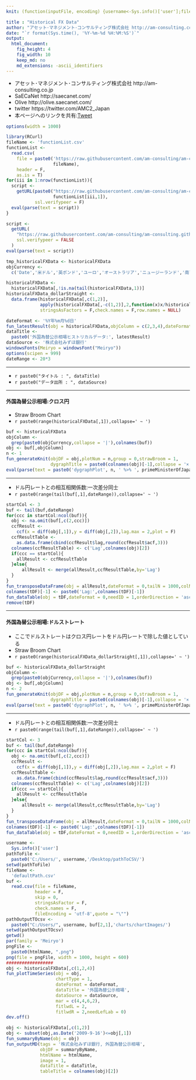 ```yaml
---
knit: (function(inputFile, encoding) {username<-Sys.info()['user'];fileName<-'defaultPath.csv';pathToFile <-paste0('C:/Users/', username,'/Desktop/pathToCSV/');setwd(pathToFile);buf0<-read.csv(fileName,header = F,skip = 0,stringsAsFactor = F,check.names = F,fileEncoding = 'utf-8');timeStamp<-format(Sys.time(),'%Y%m%d%H%M%S');htmlName<-'HistoricalFXdata';rmarkdown::render(inputFile, encoding = encoding, output_file = paste0('C:/Users/',username,buf0[2,1],'charts/','am-consulting.co.jp-',htmlName,'.html')) })

title : "Historical FX Data"
author: "アセット･マネジメント･コンサルティング株式会社 http://am-consulting.co.jp"
date: "`r format(Sys.time(), '%Y-%m-%d %H:%M:%S')`"
output: 
  html_document:
    fig_height: 4
    fig_width: 10
    keep_md: no
    md_extensions: -ascii_identifiers 
---
```


<link href="http://knowledgevault.saecanet.com/components/rmarkdown-html.css" rel="stylesheet">
<script src="http://knowledgevault.saecanet.com/components/JavascriptCode.js"></script>
<style>.main-container {max-width : 1000px;}</style>

- アセット･マネジメント･コンサルティング株式会社 http://am-consulting.co.jp
- SaECaNet http://saecanet.com/
- Olive http://olive.saecanet.com/
- twitter https://twitter.com/AMC2_Japan
- 本ページへのリンクを共有:<a href="https://twitter.com/share" class="twitter-share-button" data-via="AMC2_Japan" data-size="large">Tweet</a> <script>!function(d,s,id){var js,fjs=d.getElementsByTagName(s)[0],p=/^http:/.test(d.location)?'http':'https';if(!d.getElementById(id)){js=d.createElement(s);js.id=id;js.src=p+'://platform.twitter.com/widgets.js';fjs.parentNode.insertBefore(js,fjs);}}(document, 'script', 'twitter-wjs');</script>

```r
options(width = 1000)
```

```r
library(RCurl)
fileName <- 'functionList.csv'
functionList <-
  read.csv(
    file = paste0('https://raw.githubusercontent.com/am-consulting/am-consulting.github.io/master/csv/',
                  fileName),
    header = F,
    as.is = T)
for(iii in 1:nrow(functionList)){
  script <- 
    getURL(paste0("https://raw.githubusercontent.com/am-consulting/am-consulting.github.io/master/", 
                  functionList[iii,1]),
           ssl.verifypeer = F)
  eval(parse(text = script))
}
```

```r
script <-
  getURL(
    "https://raw.githubusercontent.com/am-consulting/am-consulting.github.io/master/importHistoricalFXData.r",
    ssl.verifypeer = FALSE
  )
eval(parse(text = script))
```

```r
tmp_historicalFXData <- historicalFXData
objCurrency <- 
  c('Date','米ドル','英ポンド','ユーロ','オーストラリア','ニュージーランド','南アフリカ')
```

```r
historicalFXData <-
  historicalFXData[,!is.na(tail(historicalFXData,1))]
historicalFXData_dollarStraight <-
  data.frame(historicalFXData[,c(1,2)],
             apply(historicalFXData[,-c(1,2)],2,function(x)x/historicalFXData[,2]),
             stringsAsFactors = F,check.names = F,row.names = NULL)
```

```r
dateFormat <- '%Y年%m月%d日'
fun_latestResult(obj = historicalFXData,objColumn = c(2,3,4),dateFormat = dateFormat)
dataTitle <- 
  paste0('外国為替公示相場ヒストリカルデータ:', latestResult)
dataSource <- '株式会社みずほ銀行'
windowsFonts(Meiryo = windowsFont("Meiryo"))
options(scipen = 999)
dateRange <- 20*3
```

***

- `r paste0("タイトル : ", dataTitle)`
- `r paste0("データ出所 : ", dataSource)`

***

#### 外国為替公示相場:クロス円
- Straw Broom Chart
- `r paste0(range(historicalFXData[,1]),collapse=' ~ ')`

```r
buf <- historicalFXData
objColumn <-
  grep(paste0(objCurrency,collapse = '|'),colnames(buf))
obj <- buf[,objColumn]
n <- 1
fun_generateKnit(objDF = obj,plotNum = n,group = 0,strawBroom = 1,
                 dygraphTitle = paste0(colnames(obj)[-1],collapse = '×'))
eval(parse(text = paste0('dygraphPlot', n, ' %>% ', primeMinisterOfJapan_dygraph)))
```

***
- ドル円レートとの相互相関係数:一次差分同士
- `r paste0(range(tail(buf[,1],dateRange)),collapse=' ~ ')`

```r
startCol <- 3
buf <- tail(buf,dateRange)
for(ccc in startCol:ncol(buf)){
  obj <- na.omit(buf[,c(2,ccc)])
  ccfResult <-
    ccf(x = diff(obj[,1]),y = diff(obj[,2]),lag.max = 2,plot = F)
  ccfResultTable <-
    as.data.frame(cbind(ccfResult$lag,round(ccfResult$acf,3)))
  colnames(ccfResultTable) <- c('Lag',colnames(obj)[2])
  if(ccc == startCol){
    allResult <- ccfResultTable
  }else{
      allResult <- merge(allResult,ccfResultTable,by='Lag')
  }
}
fun_transposeDataFrame(obj = allResult,dateFormat = 0,tailN = 1000,colName = '通貨')
colnames(tDF)[-1] <- paste0('Lag:',colnames(tDF)[-1])
fun_dataTable(obj = tDF,dateFormat = 0,needID = 1,orderDirection = 'asc',menuLength = 20)
remove(tDF)
```

***
#### 外国為替公示相場:ドルストレート
- ここでドルストレートはクロス円レートをドル円レートで除した値としている
- Straw Broom Chart
- `r paste0(range(historicalFXData_dollarStraight[,1]),collapse=' ~ ')`

```r
buf <- historicalFXData_dollarStraight
objColumn <-
  grep(paste0(objCurrency,collapse = '|'),colnames(buf))
obj <- buf[,objColumn]
n <- 2
fun_generateKnit(objDF = obj,plotNum = n,group = 0,strawBroom = 1,
                 dygraphTitle = paste0(colnames(obj)[-1],collapse = '×'))
eval(parse(text = paste0('dygraphPlot', n, ' %>% ', primeMinisterOfJapan_dygraph)))
```

***
- ドル円レートとの相互相関係数:一次差分同士
- `r paste0(range(tail(buf[,1],dateRange)),collapse=' ~ ')`

```r
startCol <- 3
buf <- tail(buf,dateRange)
for(ccc in startCol:ncol(buf)){
  obj <- na.omit(buf[,c(2,ccc)])
  ccfResult <-
    ccf(x = diff(obj[,1]),y = diff(obj[,2]),lag.max = 2,plot = F)
  ccfResultTable <-
    as.data.frame(cbind(ccfResult$lag,round(ccfResult$acf,3)))
  colnames(ccfResultTable) <- c('Lag',colnames(obj)[2])
  if(ccc == startCol){
    allResult <- ccfResultTable
  }else{
      allResult <- merge(allResult,ccfResultTable,by='Lag')
  }
}
fun_transposeDataFrame(obj = allResult,dateFormat = 0,tailN = 1000,colName = '通貨')
colnames(tDF)[-1] <- paste0('Lag:',colnames(tDF)[-1])
fun_dataTable(obj = tDF,dateFormat = 0,needID = 1,orderDirection = 'asc',menuLength = 20)
```

```r
username <-
  Sys.info()['user']
pathToFile <-
  paste0('C:/Users/', username,'/Desktop/pathToCSV/')
setwd(pathToFile)
fileName <-
  'defaultPath.csv'
buf <-
  read.csv(file = fileName,
           header = F,
           skip = 0,
           stringsAsFactor = F,
           check.names = F,
           fileEncoding = 'utf-8',quote = "\"")
pathOutputTOcsv <-
  paste0("C:/Users/", username, buf[2,1],'charts/chartImages/')
setwd(pathOutputTOcsv)
getwd()
par(family = 'Meiryo')
pngFile <-
  paste0(htmlName, ".png")
png(file = pngFile, width = 1000, height = 600)
##################
obj <- historicalFXData[,c(1,2,4)]
fun_plotTimeSeries(obj = obj,
                   chartType = 1,
                   dateFormat = dateFormat,
                   dataTitle = '外国為替公示相場',
                   dataSource = dataSource,
                   mar = c(4,4,6,2),
                   fitlwdL = 2,
                   fitlwdR = 2,needLefLab = 0)
dev.off()
```

```r
obj <- historicalFXData[,c(1,2)]
obj <- subset(obj,as.Date('2009-9-16')<=obj[,1])
fun_summaryByName(obj = obj)
fun_outputMD(tags = '株式会社みずほ銀行, 外国為替公示相場',
             objDF = summaryByName,
             htmlName = htmlName,
             image = 1,
             dataTitle = dataTitle,
             tableTitle = colnames(obj)[2])
```

<script>MakeNegative();</script>
<script>
  (function(i,s,o,g,r,a,m){i['GoogleAnalyticsObject']=r;i[r]=i[r]||function(){
  (i[r].q=i[r].q||[]).push(arguments)},i[r].l=1*new Date();a=s.createElement(o),
  m=s.getElementsByTagName(o)[0];a.async=1;a.src=g;m.parentNode.insertBefore(a,m)
  })(window,document,'script','https://www.google-analytics.com/analytics.js','ga');

  ga('create', 'UA-3077339-5', 'auto');
  ga('send', 'pageview');

</script>
